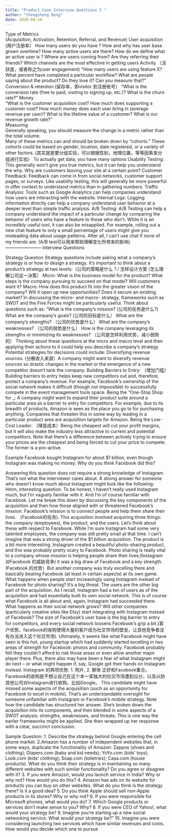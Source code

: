 ```yaml
---
title: "Product Case Interview Questions I "
author: "Chengsheng Deng"
date: 2020-09-10
---
```

Type of Metrics  
(Acquisition, Activation, Retention, Referral, and Revenue) 
User acquisition (用户注册率）
How many users do you have ? 
How and why has user base grown overtime? 
How many active users are there? How do we define what an active user is ? 
Where are users coming from? Are they referring their friends? 
Which channels are the most effective in getting users
 Activity （活跃度，或者称之为user engagement) 
“How many users are using feature X?
What percent have completed a particular workflow?
What are people saying about the product? Do they love it? Can you measure that?”
Conversion & retention  (留存率，即visitor 到注册账号） 
“What is the conversion rate (free to paid, visiting to signing up, etc.)?
What is the churn rate?”
Money  
“What is the customer acquisition cost?
How much does supporting a customer cost?
How much money does each user bring in (average revenue per user)?
What is the lifetime value of a customer?
What is our revenue growth rate?”  
Measuring  
Generally speaking, you should measure the change in a metric rather than the total volume.  
Many of these metrics can and should be broken down by “cohorts.” These cohorts could be based on gender, location, date registered, or a variety of other factors. (其实就是要分组实验，可以根据性别，地理位置，等等因素来分组进行实验） 
To actually get data, you have many options 
Usability Testing: This generally won’t give you true metrics, but it can help you understand the why. Why are customers leaving your site at a certain point?
Customer Feedback: Feedback can come in from social networks, customer support pages, or surveys. Like usability testing, this will generally be more powerful in offer context to understand metrics than in gathering numbers.
Traffic Analysis: Tools such as Google Analytics can help companies understand how users are interacting with the website.
Internal Logs: Logging information directly can help a company understand user behavior at a deeper level than simple traffic analysis.
A/B Testing: A/B Testing can help a company understand the impact of a particular change by comparing the behavior of users who have a feature to those who don’t. While it is an incredibly useful tool, it can also be misapplied. For example, rolling out a new chat feature to only a small percentage of users might give you misleading data about usage patterns. After all, I can’t use chat if none of my friends are. (A/B test可以用来帮助理解变化所带来的影响）  
————————
Interview Questions 

Strategy Question 
	Strategy questions include asking what a company’s strategy is or how to design a strategy. It’s important to think about a product’s strategy at two levels:（公司的策略是什么？/ 怎样设计方案 /怎么理解公司这一决策） 
Micro: What is the business model for the product? What steps is the company pursuing to succeed on that model? Will customers want it?
Macro: How does this product fit into the greater vision of the company? Will it open up new opportunities? Does it secure an existing market? 
In discussing the micro- and macro- strategy, frameworks such as SWOT and the Five Forces might be particularly useful. Think about questions such as: 
“What is the company’s mission? (公司的任务是什么?)
What are the company’s goals? (公司的目标是什么）
What are the company’s strengths? （公司的优势是什么）
What are the company’s weaknesses? （公司的弱势是什么）
How is the company leveraging its strengths or minimizing its weaknesses? （公司是怎样利用优势，减小弱势的）
Thinking about these questions at the micro and macro level and then applying their actions to it could help you describe a company’s strategy
Potential strategies for decisions could include:
Diversifying revenue sources. (分散收入来源）A company might want to diversify revenue sources so drastic changes in the market or the emergence of a new competitor doesn’t tank the company. 
Building Barriers to Entry: （增加门槛）Building barriers to entry helps keep new competitors out and, therefore, protect a company’s revenue. For example, Facebook’s ownership of the social network makes it difficult (though not impossible) to successfully compete in the event management tools space.
Being the “One-Stop Shop for _: A company might want to expand their product suite around a particular area as a barrier to entry for competitors. For example, due to its breadth of products, Amazon is seen as the place you go to for purchasing anything. Companies that threaten this in some way by leading in a particular product area are acquisition targets for Amazon.
Being the Low-Cost Leader: （降低成本）Being the cheapest will cut your profit margins, but it will also make the industry less attractive to current and potential competitors. Note that there’s a difference between actively trying to ensure your prices are the cheapest and being forced to cut your price to compete. The former is a pro-active.

Example
Facebook bought Instagram for about $1 billion, even though Instagram was making no money. Why do you think Facebook did this?

Answering this question does not require a strong knowledge of Instagram. That’s not what the interviewer cares about. A strong answer for someone who doesn’t know much about Instagram might look like the following:
Hmm, interesting question. To be honest, I haven’t really used Instagram much, but I’m vaguely familiar with it. And I’m of course familiar with Facebook. Let me break this down by discussing the key components of the acquisition and then how those aligned with or threatened Facebook’s mission. Facebook’s mission is to connect people and help them share their lives. （Facebook的任务). This acquisition involved acquiring three things: the company (employees), the product, and the users. Let’s think about these with respect to Facebook. While I’m sure Instagram had some very talented employees, the company was still pretty small at that time. I can’t imagine that was a strong driver of the $1 billion acquisition. The product is a bit more interesting. Instagram created a beautiful photo-sharing product, and this was probably pretty scary to Facebook. Photo sharing is really vital to a company whose mission is helping people share their lives;(Instagram 对Facebook 的威胁竞争) it was a big draw of Facebook and a key strength. (Facebook 的优势）But another company was truly excelling there and basically beating Facebook (at least in certain aspects) at its own game. What happens when people start increasingly using Instagram instead of Facebook for photo sharing? It’s a big threat. The users are the other big part of the acquisition. As I recall, Instagram had a ton of users as of the acquisition and had essentially built its own social network. This is of course what Facebook is all about and, again, Instagram had succeeded there. What happens as their social network grows? Will other companies (particularly creative sites like Etsy) start integrating with Instagram instead of Facebook? The size of Facebook’s user base is the big barrier to entry for competitors, and every social network loosens Facebook’s grip a bit.(客户优势。facebook的收购使得大量的客户成为社交市场的壁垒，让其他竞争者没有办法进入这个社交市场).  Ultimately, it seems like what Facebook might have seen is this hot, young startup which had suddenly started excelling in two areas of strength for Facebook: photos and community. Facebook probably felt they couldn’t afford to risk those areas or even allow another major player there. Plus, there also may have been a fear of what Instagram might do next – or what might happen if, say, Google got their hands on Instagram instead. 
Instagram 的两项优势: 1. 照片, 2. 群体 正好和Facebook重合。Facebook的收购是不想让自己在这个本一家独大的社交市场遭到瓜分，以及以防其他公司对Instagram进行收购。比如Google。 
This candidate might have missed some aspects of the acquisition (such as an opportunity for Facebook to excel in mobile). That’s an understandable oversight for someone unfamiliar with Instagram or Facebook’s mobile strategy. Note how the candidate has structured her answer. She’s broken down the acquisition into its components, and then blended in some aspects of a SWOT analysis: strengths, weaknesses, and threats. This is one way the earlier frameworks might be applied.
She then wrapped up her response with a clear, succinct conclusion. 

Sample Question: 
1. Describe the strategy behind Google entering the cell phone market.
2.Amazon has a number of independent websites that, in some ways, duplicate the functionality of Amazon: Zappos (shoes and clothing); Diapers.com (baby and kid needs); YoYo.com (kids’ toys); Look.com (kids’ clothing); Soap.com (toiletries); Casa.com (house products). What do you think their strategy is in maintaining so many different websites with such similar functionality? Do you agree or disagree with it?
3. If you were Amazon, would you launch service in India? Why or why not? How would you do this?
4. Amazon has ads on its website for products you can buy on other websites. What do you think is the strategy there? Is it a good idea?
5. Do you think Apple should sell non-Apple products in its stores? Why or why not?
6. If you were responsible for Microsoft phones, what would you do?
7. Which Google products or services don’t make sense to you? Why?
8. If you were CEO of Yahoo!, what would your strategy be?
9. Imagine you’re starting up a new social networking service. What would your strategy be?” 
10. Imagine you were considering launching two services which have similar revenues and costs.           	How would you decide which one to pursue


